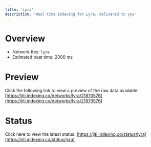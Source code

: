 ```yaml
---
title: 'Lyra'
description: 'Real time indexing for Lyra; delivered to you'
---
```


# Overview
- Network Key: `lyra`
- Estimated beat time: 2000 ms

# Preview
Click the following link to view a preview of the raw data available: [https://jiti.indexing.co/networks/lyra/21870576](https://jiti.indexing.co/networks/lyra/21870576)

# Status
Click here to view the latest status: [https://jiti.indexing.co/status/lyra](https://jiti.indexing.co/status/lyra)
